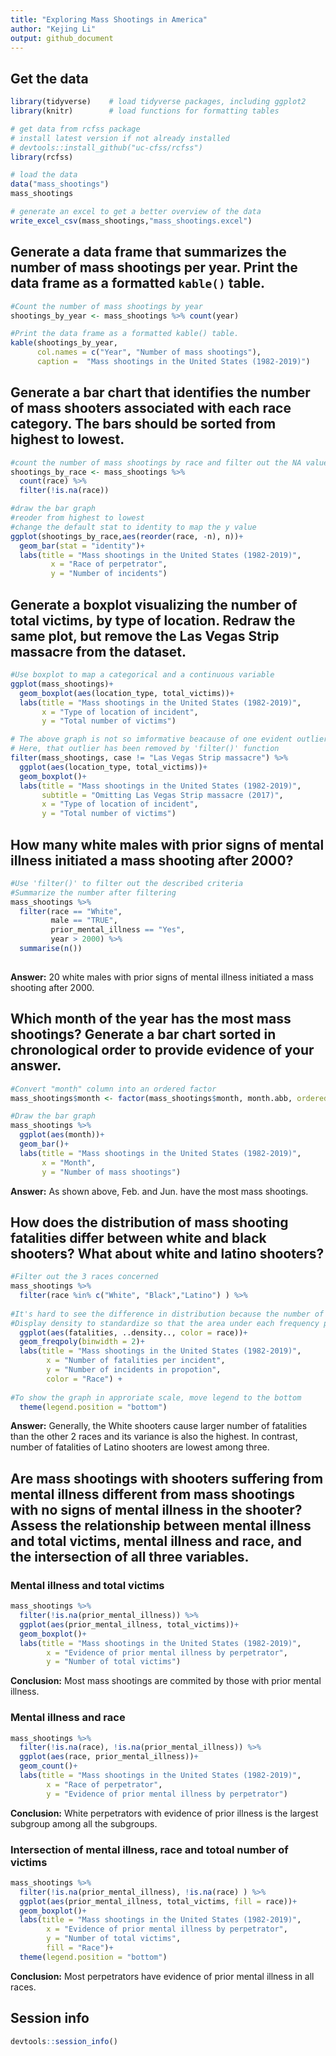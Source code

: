 ```yaml
---
title: "Exploring Mass Shootings in America"
author: "Kejing Li"
output: github_document
---
```


## Get the data

```r
library(tidyverse)    # load tidyverse packages, including ggplot2
library(knitr)        # load functions for formatting tables

# get data from rcfss package
# install latest version if not already installed
# devtools::install_github("uc-cfss/rcfss")
library(rcfss)

# load the data
data("mass_shootings")
mass_shootings

# generate an excel to get a better overview of the data
write_excel_csv(mass_shootings,"mass_shootings.excel")
```


## Generate a data frame that summarizes the number of mass shootings per year. Print the data frame as a formatted `kable()` table.

```r
#Count the number of mass shootings by year 
shootings_by_year <- mass_shootings %>% count(year)

#Print the data frame as a formatted kable() table.
kable(shootings_by_year, 
      col.names = c("Year", "Number of mass shootings"), 
      caption =  "Mass shootings in the United States (1982-2019)")
```

## Generate a bar chart that identifies the number of mass shooters associated with each race category. The bars should be sorted from highest to lowest.

```r
#count the number of mass shootings by race and filter out the NA value
shootings_by_race <- mass_shootings %>% 
  count(race) %>%
  filter(!is.na(race))

#draw the bar graph
#reoder from highest to lowest
#change the default stat to identity to map the y value
ggplot(shootings_by_race,aes(reorder(race, -n), n))+
  geom_bar(stat = "identity")+
  labs(title = "Mass shootings in the United States (1982-2019)",
         x = "Race of perpetrator",
         y = "Number of incidents") 
```



## Generate a boxplot visualizing the number of total victims, by type of location. Redraw the same plot, but remove the Las Vegas Strip massacre from the dataset.

```r
#Use boxplot to map a categorical and a continuous variable
ggplot(mass_shootings)+
  geom_boxplot(aes(location_type, total_victims))+
  labs(title = "Mass shootings in the United States (1982-2019)",
       x = "Type of location of incident", 
       y = "Total number of victims")
```



```r
# The above graph is not so imformative beacause of one evident outlier 
# Here, that outlier has been removed by 'filter()' function
filter(mass_shootings, case != "Las Vegas Strip massacre") %>%
  ggplot(aes(location_type, total_victims))+
  geom_boxplot()+
  labs(title = "Mass shootings in the United States (1982-2019)",
       subtitle = "Omitting Las Vegas Strip massacre (2017)",
       x = "Type of location of incident", 
       y = "Total number of victims")
```

## How many white males with prior signs of mental illness initiated a mass shooting after 2000?

```r
#Use 'filter()' to filter out the described criteria 
#Summarize the number after filtering 
mass_shootings %>%
  filter(race == "White", 
         male == "TRUE",
         prior_mental_illness == "Yes",
         year > 2000) %>%
  summarise(n())
  
```

__Answer:__ 20 white males with prior signs of mental illness initiated a mass shooting after 2000.

## Which month of the year has the most mass shootings? Generate a bar chart sorted in chronological order to provide evidence of your answer.

```r
#Convert "month" column into an ordered factor
mass_shootings$month <- factor(mass_shootings$month, month.abb, ordered=TRUE)

#Draw the bar graph
mass_shootings %>%
  ggplot(aes(month))+
  geom_bar()+
  labs(title = "Mass shootings in the United States (1982-2019)",
       x = "Month",
       y = "Number of mass shootings") 
```

__Answer:__ As shown above, Feb. and Jun. have the most mass shootings.


## How does the distribution of mass shooting fatalities differ between white and black shooters? What about white and latino shooters?


```r
#Filter out the 3 races concerned
mass_shootings %>%
  filter(race %in% c("White", "Black","Latino") ) %>%
  
#It's hard to see the difference in distribution because the number of incidents differ so much
#Display density to standardize so that the area under each frequency polygen is one
  ggplot(aes(fatalities, ..density.., color = race))+ 
  geom_freqpoly(binwidth = 2)+
  labs(title = "Mass shootings in the United States (1982-2019)",
        x = "Number of fatalities per incident",
        y = "Number of incidents in propotion",
        color = "Race") +
  
#To show the graph in approriate scale, move legend to the bottom
  theme(legend.position = "bottom")
```

__Answer:__  Generally, the White shooters cause larger number of fatalities than the other 2 races and its variance is also the highest. In contrast, number of fatalities of Latino shooters are lowest among three.

## Are mass shootings with shooters suffering from mental illness different from mass shootings with no signs of mental illness in the shooter? Assess the relationship between mental illness and total victims, mental illness and race, and the intersection of all three variables.

### Mental illness and total victims

```r
mass_shootings %>%
  filter(!is.na(prior_mental_illness)) %>%
  ggplot(aes(prior_mental_illness, total_victims))+ 
  geom_boxplot()+
  labs(title = "Mass shootings in the United States (1982-2019)",
        x = "Evidence of prior mental illness by perpetrator",
        y = "Number of total victims")
```

__Conclusion:__ Most mass shootings are commited by those with prior mental illness. 

### Mental illness and race

```r
mass_shootings %>%
  filter(!is.na(race), !is.na(prior_mental_illness)) %>%
  ggplot(aes(race, prior_mental_illness))+ 
  geom_count()+
  labs(title = "Mass shootings in the United States (1982-2019)",
        x = "Race of perpetrator",
        y = "Evidence of prior mental illness by perpetrator")
```

__Conclusion:__ White perpetrators with evidence of prior illness is the largest subgroup among all the subgroups.  

### Intersection of mental illness, race and totoal number of victims 

```r
mass_shootings %>%
  filter(!is.na(prior_mental_illness), !is.na(race) ) %>%
  ggplot(aes(prior_mental_illness, total_victims, fill = race))+ 
  geom_boxplot()+
  labs(title = "Mass shootings in the United States (1982-2019)",
        x = "Evidence of prior mental illness by perpetrator",
        y = "Number of total victims",
        fill = "Race")+
  theme(legend.position = "bottom")
```

__Conclusion:__ Most perpetrators have evidence of prior mental illness in all races. 

## Session info

```r
devtools::session_info()
```


